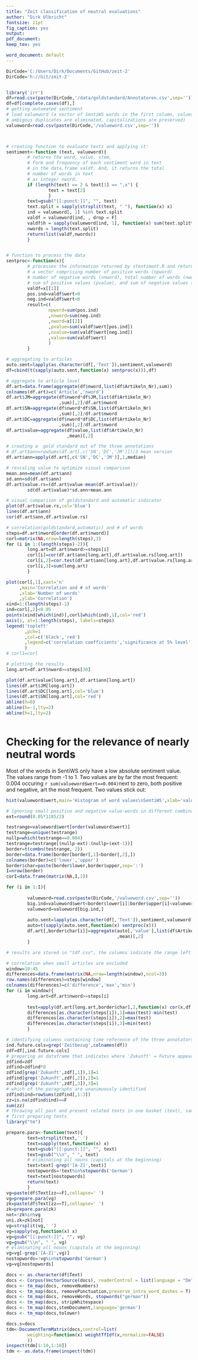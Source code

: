 ```yaml
---
title: "Zeit classification of neutral evaluations"
author: "Dirk Ulbricht"
fontsize: 11pt
fig_caption: yes
output:
pdf_document:
keep_tex: yes

word_document: default
---
```


```r
DirCode='C:/Users/Dirk/Documents/GitHub/zeit-2'
DirCode='h://Git/zeit-2'


library('irr')
df=read.csv(paste(DirCode,'/data/goldstandard/Annotatoren.csv',sep=''))
df=df[complete.cases(df),]
# getting automated sentiment
# load valueword (a vector of SentiWS words in the first column, values in the second, 
# ambigous duplicates are eliminated, capitalizations are preserved)
valueword=read.csv(paste(DirCode,'/valueword.csv',sep=''))



# creating function to evaluate texts and applying it:
sentiment<-function (text, valueword){
        # returns the word, value, stem, 
        # form and frequency of each sentiment word in text
        # in the data.frame valdf. And, it returns the total 
        # number of words in text
        # as integer nword.
        if (length(text) == 2 & text[1] == ",x") {
                text = text[2]
                }
        text=gsub("[[:punct:]]", "", text)
        text.split = sapply(strsplit(text, " "), function(x) x)
        ind = valueword[, 1] %in% text.split
        valdf = valueword[ind, , drop = F]
        valdf$h = sapply(valueword[ind, 1], function(x) sum(text.split%in%x))
        nwords = length(text.split)
        return(list(valdf,nwords))
        }


# function to process the data
sentproc<-function(x){
        # processes the information returned by stentiment.R and returns 
        # a vector comprising number of positive words (npword)
        # number of negative words (nnword), total number of words (nword)
        # sum of positive values (pvalue), and sum of negative values (nvalue)
        valdf=x[[1]]
        pos.ind=valdf$wert>0
        neg.ind=valdf$wert<0
        result=c(
                npword=sum(pos.ind)
                ,nnword=sum(neg.ind)
                ,nword=x[[2]]
                ,pvalue=sum(valdf$wert[pos.ind])
                ,nvalue=sum(valdf$wert[neg.ind])
                ,value=sum(valdf$wert)
                )
        }


```


```r
# aggregating to articles
auto.sent=lapply(as.character(df[,'Text']),sentiment,valueword)
df=cbind(t(sapply(auto.sent,function(x) sentproc(x))),df)

# aggregate to article level
df.art=data.frame(aggregate(df$nword,list(df$Artikeln_Nr),sum))
colnames(df.art)=c('Article','nword')
df.art$JM=aggregate(df$nword*df$JM,list(df$Artikeln_Nr)
                    ,sum)[,2]/df.art$nword
df.art$SN=aggregate(df$nword*df$SN,list(df$Artikeln_Nr)
                    ,sum)[,2]/df.art$nword
df.art$DC=aggregate(df$nword*df$DC,list(df$Artikeln_Nr)
                    ,sum)[,2]/df.art$nword
df.art$value=aggregate(df$value,list(df$Artikeln_Nr)
                       ,mean)[,2]

# creating a  gold standard out of the three annotations
# df.art$ann=rowSums(df.art[,c('SN','DC','JM')])/3 mean version
df.art$ann=apply(df.art[,c('SN','DC','JM')],1,median)

# rescaling value to optimize visual comparison
mean.ann=mean(df.art$ann)
sd.ann=sd(df.art$ann)
df.art$value.rs=(df.art$value-mean(df.art$value))/
        sd(df.art$value)*sd.ann+mean.ann

# visual comparison of goldstandard and automatic indicator
plot(df.art$value.rs,col='blue')
lines(df.art$ann)
cor(df.art$ann,df.art$value.rs)

# correlation(goldstandard,automatic) and # of words
steps=df.art$nword[order(df.art$nword)]
corl=matrix(NA,nrow=length(steps),3)
for (i in 1:(length(steps)-2)){
        long.art=df.art$nword>=steps[i]
        corl[i]=cor(df.art$ann[long.art],df.art$value.rs[long.art])
        corl[i,2]=cor.test(df.art$ann[long.art],df.art$value.rs[long.art])$p.value
        corl[i,3]=sum(long.art)
        }
```

```r
plot(corl[,1],xaxt='n'
     ,main='Correlation and # of words'
     ,xlab='Number of words'
     ,ylab='Correlation')
xind=1:(length(steps)-1)
ind=corl[,2]<0.05
points(xind[which(ind)],corl[which(ind),1],col='red')
axis(1, at=1:length(steps), labels=steps)
legend('topleft'
       ,pch=1
       ,col=c('black','red')
       ,legend=c('correlation coefficients','significance at 5% level')
       )
# corl1=corl

```

```r
# plotting the results
long.art=df.art$nword>=steps[30]

plot(df.art$value[long.art],df.art$ann[long.art])
lines(df.art$JM[long.art])
lines(df.art$DC[long.art],col='blue')
lines(df.art$SN[long.art],col='red')
abline(h=0)
abline(h=-1,lty=2)
abline(h=1,lty=2)



```

# Checking for the relevance of nearly neutral words

Most of the words in SentiWS only have a low absolute sentiment value. The values range from -1 to 1. Two values are by far the most frequent: 0.004 occuring `r sum(valueword$wert==0.004)`next to zero, both positive and negative, art the most frequent. Two values stick out:   

```r
hist(valueword$wert,main='Histogram of word values\nSentiWS',xlab='value')

```



```r
# ignoring small positive and negative value-words in different combinations
ext=round(0.05*1185/2)

testrange=valueword$wert[order(valueword$wert)]
testrange=unique(testrange)
nullp=which(testrange==0.004)
testrange=testrange[(nullp-ext):(nullp+(ext-1))]
border=t(combn(testrange, 2))
border=data.frame(border[border[,1]<border[,2],])
colnames(border)=c('lower','upper')
border$char=paste(border$lower,border$upper,sep=':')
I=nrow(border)
corI=data.frame(matrix(NA,I,1))

for (i in 1:I){
        
        valueword=read.csv(paste(DirCode,'/valueword.csv',sep=''))
        big.ind=valueword$wert<border$lower[i]|border$upper[i]<valueword$wert
        valueword=valueword[big.ind,]
        
        auto.sent=lapply(as.character(df[,'Text']),sentiment,valueword)
        auto=t(sapply(auto.sent,function(x) sentproc(x)))
        df.art[,border$char[i]]=aggregate(auto[,'value'],list(df$Artikeln_Nr)
                                          ,mean)[,2]
        }

# results are stored in "tdf.csv", the columns indicate the range left out

# correlation when small articles are excluded
window=10:45
differences=data.frame(matrix(NA,nrow=length(window),ncol=3))
row.names(differences)=steps[window]
colnames(differences)=c('difference','max','min')
for (i in window){
        long.art=df.art$nword>=steps[i]
        
        test=apply(df.art[long.art,border$char],2,function(x) cor(x,df.art$ann[long.art]))
        differences[as.character(steps[i]),1]=max(test)-min(test)
        differences[as.character(steps[i]),2]=max(test)
        differences[as.character(steps[i]),3]=min(test)
        }

```

```r
# identifying columns containing time reference of the three annotators
ind.future.cols=grep('Zeitbezug',colnames(df))
zdf=df[,ind.future.cols]
# preparing an dataframe that indicates where 'Zukunft' = Future appears
zdfind=zdf
zdfind=zdfind*0
zdfind[grep('Zukunft',zdf[,1]),1]=1
zdfind[grep('Zukunft',zdf[,2]),2]=1
zdfind[grep('Zukunft',zdf[,3]),3]=1
# which of the paragraphs are unanimuously identified
zdfind$ind=rowSums(zdfind[,1:3])
zz=is.na(zdfind$ind)==F
sum(zz)
# throwing all past and present related texts in one basket (text), same with future
# first preparing texts
library("tm")

prepare.para<-function(text){
        text=strsplit(text,' ')
        text=sapply(text,function(x) x)
        text=gsub("[[:punct:]]", "", text)
        text=gsub("\\n", " ", text)
        # eliminating all nouns (capitals at the beginning)
        text=text[-grep('[A-Z]',text)]
        nostopwords=!text%in%stopwords('German')
        text=text[nostopwords]  
        return(text)
        }
vg=paste(df$Text[zz==F],collapse=' ')
vg=prepare.para(vg)
zk=paste(df$Text[zz==T],collapse=' ')
zk=prepare.para(zk)
not=!zk%in%vg
uni.zk=zk[not]
vg=strsplit(vg,' ')
vg=sapply(vg,function(x) x)
vg=gsub("[[:punct:]]", "", vg)
vg=gsub("\\n", " ", vg)
# eliminating all nouns (capitals at the beginning)
vg=vg[-grep('[A-Z]',vg)]
nostopwords=!vg%in%stopwords('German')
vg=vg[nostopwords]


```


```r
docs <- as.character(df$Text)
docs <- Corpus(VectorSource(docs), readerControl = list(language = "De"))
docs <- tm_map(docs, removeNumbers)
docs <- tm_map(docs, removePunctuation,preserve_intra_word_dashes = T)
docs <- tm_map(docs, removeWords, stopwords("german"))
docs <- tm_map(docs, stripWhitespace)
docs <- tm_map(docs,stemDocument,language='german')
docs <- tm_map(docs,tolower)

docs.s=docs
tdm<-DocumentTermMatrix(docs,control=list(
        weighting=function(x) weightTfIdf(x,normalize=FALSE)
        ))
inspect(tdm[1:10,1:10])
tdm <- as.data.frame(inspect(tdm))

```

